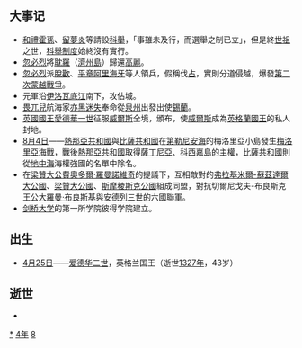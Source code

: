 {{yearTOC|1284|元'''[[至元_(元世祖)|至元]]二十一年'''；越南'''[[紹寳|紹寳]]六年'''；日本'''[[弘安|弘安]]七年'''}}
== 大事记 ==
*[[和禮霍孫|和禮霍孫]]、[[留夢炎|留夢炎]]等請設[[元朝科舉|科舉]]，「事雖未及行，而選舉之制已立」，但是終[[忽必烈|世祖]]之世，[[元朝科舉|科舉制度]]始終沒有實行。
*[[忽必烈|忽必烈]]將[[耽羅|耽羅]]（[[濟州島|濟州島]]）歸還[[王氏高麗|高麗]]。
*[[忽必烈|忽必烈]]派[[脫歡_(鎮南王)|脫歡]]、[[平章|平章]][[阿里海牙|阿里海牙]]等人領兵，假稱伐[[占城|占]]，實則分道侵越，爆發[[蒙越戰爭|第二次蒙越戰爭]]。
*元軍沿[[伊洛瓦底江|伊洛瓦底江]]南下，攻佔{{link-en|太公 (緬甸)|Tagaung, Mandalay|太公}}城。
*[[畏兀兒|畏兀兒]]航海家[[亦黑迷失|亦黑迷失]]奉命從[[泉州|泉州]]出發出使[[錫蘭|錫蘭]]。
*[[英格蘭君主列表|英國國王]][[愛德華一世|愛德華一世]]征服[[威爾斯|威爾斯]]全境，頒布{{le|盧德蘭法令|Statute of Rhuddlan}}，使[[威爾斯|威爾斯]]成為[[英格蘭君主列表|英格蘭國王]]的私人封地。
*[[8月4日|8月4日]]——[[熱那亞共和國|熱那亞共和國]]與[[比薩共和國|比薩共和國]]在[[第勒尼安海|第勒尼安海]]的梅洛里亞小島發生[[梅洛里亞海戰|梅洛里亞海戰]]，戰後[[熱那亞共和國|熱那亞共和國]]取得[[薩丁尼亞|薩丁尼亞]]、[[科西嘉島|科西嘉島]]的主權，[[比薩共和國|比薩共和國]]則從[[地中海|地中海]]海權強國的名單中除名。
*在[[梁贊大公|梁贊大公]][[費奧多爾·羅曼諾維奇|費奧多爾·羅曼諾維奇]]的提議下，互相敵對的[[弗拉基米爾-蘇茲達爾大公國|弗拉基米爾-蘇茲達爾大公國]]、[[梁贊大公國|梁贊大公國]]、[[斯摩棱斯克公國|斯摩棱斯克公國]]組成同盟，對抗切爾尼戈夫-布良斯克王公[[羅曼·米哈伊洛維奇_(切爾尼戈夫-布良斯克王公)|大羅曼·布良斯基]]與[[安德列三世·亞曆山德羅維奇|安德列三世]]的六國聯軍。
*[[剑桥大学|剑桥大学]]的第一所学院彼得学院建立。

== 出生 ==
* [[4月25日|4月25日]]——[[爱德华二世_(英格兰)|爱德华二世]]，英格兰国王（逝世[[1327年|1327年]]，43岁）

== 逝世 ==
{{Wikisource year mention}}
*

[[Category:1284年|*]]
[[Category:1280年代|4年]]
[[Category:13世纪各年|8]]